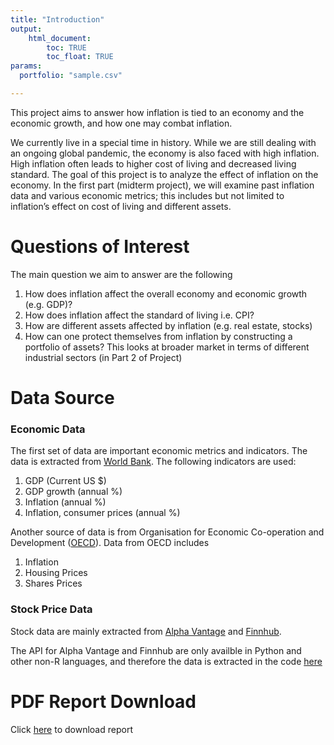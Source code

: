 ```yaml
---
title: "Introduction"
output: 
    html_document:
        toc: TRUE
        toc_float: TRUE
params:
  portfolio: "sample.csv"

---
```

This project aims to answer how inflation is tied to an economy and the economic growth, and how one may combat inflation.

We currently live in a special time in history. While we are still dealing with an ongoing global pandemic,
the economy is also faced with high inflation. High inflation often leads to higher cost of living and decreased
living standard. The goal of this project is to analyze the effect of inflation on the economy. 
In the first part (midterm project), we will examine past inflation data and various economic metrics; this includes but not limited to inflation's effect on cost of living and different assets. 

# Questions of Interest
The main question we aim to answer are the following

1. How does inflation affect the overall economy and economic growth (e.g. GDP)?
2. How does inflation affect the standard of living i.e. CPI?
3. How are different assets affected by inflation (e.g. real estate, stocks)
4. How can one protect themselves from inflation by constructing a portfolio of assets?
   This looks at broader market in terms of different industrial sectors (in Part 2 of Project)


# Data Source
### Economic Data
The first set of data are important economic metrics and indicators.
The data is extracted from [World Bank](https://data.worldbank.org/indicator). The following indicators are used:

1. GDP (Current US $)
2. GDP growth (annual %)
3. Inflation (annual %)
4. Inflation, consumer prices (annual %)

Another source of data is from Organisation for Economic Co-operation and Development ([OECD](https://www.oecd.org/)).
Data from OECD includes

1. Inflation
2. Housing Prices
3. Shares Prices

### Stock Price Data
Stock data are mainly extracted from [Alpha Vantage](https://www.alphavantage.co/) and [Finnhub](https://finnhub.io/).

The API for Alpha Vantage and Finnhub are only availble in Python and other non-R languages, and therefore the data is extracted
in the code [here](https://hgeorge21.github.io/JSC370-finalproject/data_download.py)


# PDF Report Download
Click [here](https://hgeorge21.github.io/JSC370-finalproject/noreportError.html) to download report




